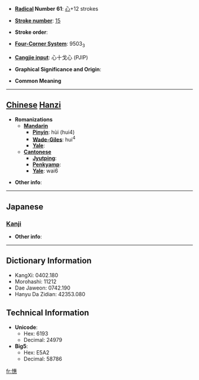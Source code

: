 * '''[[Wiktionary:Chinese radical index| Radical]] Number 61''': [[Wiktionary:Chinese radical index 心|心]]+12 strokes

* '''[[Wiktionary:Chinese total strokes index|Stroke number]]''': [[Wiktionary:Chinese total strokes index 15|15]]

* '''Stroke order''': 

* '''[[Wiktionary:Chinese four corner index|Four-Corner System]]''': 9503<sub>3</sub>

* '''[[Wiktionary:Chinese Cangjie index|Cangjie input]]''': 心十戈心 (PJIP)

* '''Graphical Significance and Origin''': 

* '''Common Meaning'''

----

== [[Chinese]] [[Hanzi]] ==

* '''Romanizations'''
** '''[[Mandarin]]'''
*** '''[[Pinyin]]''': hùi (hui4)
*** '''[[Wade-Giles]]''': hui<sup>4</sup>
*** '''[[Yale]]''': 
** '''[[Cantonese]]'''
*** '''[[Jyutping]]''':
*** '''[[Penkyamp]]''': 
*** '''[[Yale]]''': wai6

* '''Other info''': 

----

==Japanese==
===[[Kanji]]===
{{kanji|on readings=[[けい]] (kei), [[え]] (e)
|kun readings=[[いつくしむ]] (itsukushimu)
}}

* '''Other info''':  

----

== Dictionary Information ==

* KangXi: 0402.180
* Morohashi: 11212
* Dae Jaweon: 0742.190
* Hanyu Da Zidian: 42353.080

== Technical Information ==

* '''Unicode''':
** Hex: 6193
** Decimal: 24979
* '''Big5''':
** Hex: E5A2
** Decimal: 58786

[[fr:憓]]